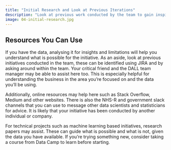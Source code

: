 ```yaml
---
title: "Initial Research and Look at Previous Iterations"
description: "Look at previous work conducted by the team to gain inspiration."
image: 04-initial-research.jpg
---
```


## Resources You Can Use
If you have the data, analysing it for insights and limitations will help you understand what is possible for the initiative.
As an aside, look at previous initiatives conducted in the team, these can be identified using JIRA and by asking around within the team. Your critical friend and the DALL team manager may be able to assist here too. This is especially helpful for understanding the business in the area you're focused on and the data you'll be using.

Additionally, online resources may help here such as Stack Overflow, Medium and other websites. There is also the NHS-R and government slack channels that you can use to message other data scientists and statisticians for advice. It is likely that your initiative has been conducted by another individual or company.

For technical projects such as machine learning based initiatives, research papers may assist. These can guide what is possible and what is not, given the data you have available.  If you're trying something new, consider taking a course from Data Camp to learn before starting.